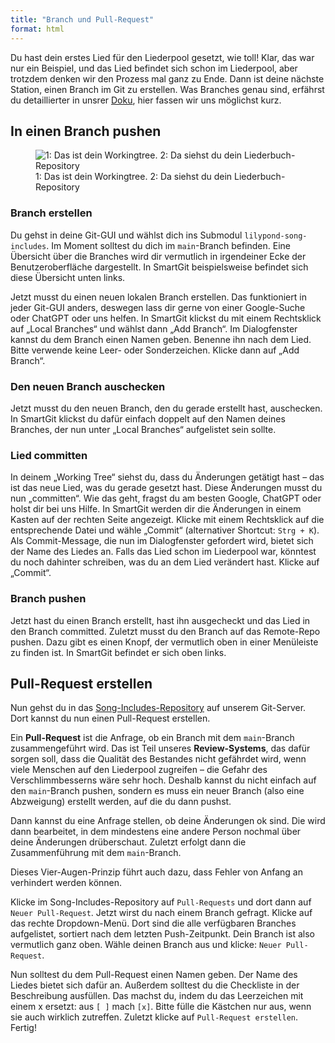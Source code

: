 ```yaml
---
title: "Branch und Pull-Request"
format: html
---
```


Du hast dein erstes Lied für den Liederpool gesetzt, wie toll! Klar, das war nur ein Beispiel, und das Lied befindet sich schon im Liederpool, aber trotzdem denken wir den Prozess mal ganz zu Ende. Dann ist deine nächste Station, einen Branch im Git zu erstellen. Was Branches genau sind, erfährst du detaillierter in unsrer [Doku](doku.qmd), hier fassen wir uns möglichst kurz.

## In einen Branch pushen

![1: Das ist dein Workingtree. 2: Da siehst du dein Liederbuch-Repository](images/smartgit.png)

### Branch erstellen

Du gehst in deine Git-GUI und wählst dich ins Submodul `lilypond-song-includes`. Im Moment solltest du dich im `main`-Branch befinden. Eine Übersicht über die Branches wird dir vermutlich in irgendeiner Ecke der Benutzeroberfläche dargestellt. In SmartGit beispielsweise befindet sich diese Übersicht unten links.

Jetzt musst du einen neuen lokalen Branch erstellen. Das funktioniert in jeder Git-GUI anders, deswegen lass dir gerne von einer Google-Suche oder ChatGPT oder uns helfen. In SmartGit klickst du mit einem Rechtsklick auf „Local Branches“ und wählst dann „Add Branch“. Im Dialogfenster kannst du dem Branch einen Namen geben. Benenne ihn nach dem Lied. Bitte verwende keine Leer- oder Sonderzeichen. Klicke dann auf „Add Branch“.

### Den neuen Branch auschecken

Jetzt musst du den neuen Branch, den du gerade erstellt hast, auschecken. In SmartGit klickst du dafür einfach doppelt auf den Namen deines Branches, der nun unter „Local Branches“ aufgelistet sein sollte.

### Lied committen

In deinem „Working Tree“ siehst du, dass du Änderungen getätigt hast – das ist das neue Lied, was du gerade gesetzt hast. Diese Änderungen musst du nun „committen“. Wie das geht, fragst du am besten Google, ChatGPT oder holst dir bei uns Hilfe. In SmartGit werden dir die Änderungen in einem Kasten auf der rechten Seite angezeigt. Klicke mit einem Rechtsklick auf die entsprechende Datei und wähle „Commit“ (alternativer Shortcut: `Strg + K`). Als Commit-Message, die nun im Dialogfenster gefordert wird, bietet sich der Name des Liedes an. Falls das Lied schon im Liederpool war, könntest du noch dahinter schreiben, was du an dem Lied verändert hast. Klicke auf „Commit“.

### Branch pushen

Jetzt hast du einen Branch erstellt, hast ihn ausgecheckt und das Lied in den Branch committed. Zuletzt musst du den Branch auf das Remote-Repo pushen. Dazu gibt es einen Knopf, der vermutlich oben in einer Menüleiste zu finden ist. In SmartGit befindet er sich oben links.

## Pull-Request erstellen

Nun gehst du in das [Song-Includes-Repository](https://git.zahlenlabyrinth.de/boernel/lilypond-song-includes/pulls) auf unserem Git-Server. Dort kannst du nun einen Pull-Request erstellen.

::: callout-note
Ein **Pull-Request** ist die Anfrage, ob ein Branch mit dem `main`-Branch zusammengeführt wird. Das ist Teil unseres **Review-Systems**, das dafür sorgen soll, dass die Qualität des Bestandes nicht gefährdet wird, wenn viele Menschen auf den Liederpool zugreifen – die Gefahr des Verschlimmbesserns wäre sehr hoch. Deshalb kannst du nicht einfach auf den `main`-Branch pushen, sondern es muss ein neuer Branch (also eine Abzweigung) erstellt werden, auf die du dann pushst.

Dann kannst du eine Anfrage stellen, ob deine Änderungen ok sind. Die wird dann bearbeitet, in dem mindestens eine andere Person nochmal über deine Änderungen drüberschaut. Zuletzt erfolgt dann die Zusammenführung mit dem `main`-Branch.

Dieses Vier-Augen-Prinzip führt auch dazu, dass Fehler von Anfang an verhindert werden können.
:::

Klicke im Song-Includes-Repository auf `Pull-Requests` und dort dann auf `Neuer Pull-Request`. Jetzt wirst du nach einem Branch gefragt. Klicke auf das rechte Dropdown-Menü. Dort sind die alle verfügbaren Branches aufgelistet, sortiert nach dem letzten Push-Zeitpunkt. Dein Branch ist also vermutlich ganz oben. Wähle deinen Branch aus und klicke: `Neuer Pull-Request`.

Nun solltest du dem Pull-Request einen Namen geben. Der Name des Liedes bietet sich dafür an. Außerdem solltest du die Checkliste in der Beschreibung ausfüllen. Das machst du, indem du das Leerzeichen mit einem x ersetzt: aus `[ ]` mach `[x]`. Bitte fülle die Kästchen nur aus, wenn sie auch wirklich zutreffen. Zuletzt klicke auf `Pull-Request erstellen`. Fertig!

